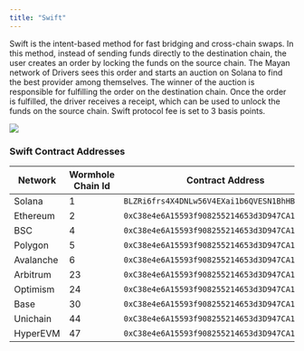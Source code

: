 ```yaml
---
title: "Swift"
---
```


Swift is the intent-based method for fast bridging and cross-chain swaps. In this method, instead of sending funds directly to the destination chain, the user creates an order by locking the funds on the source chain. The Mayan network of Drivers sees this order and starts an auction on Solana to find the best provider among themselves. The winner of the auction is responsible for fulfilling the order on the destination chain. Once the order is fulfilled, the driver receives a receipt, which can be used to unlock the funds on the source chain. Swift protocol fee is set to 3 basis points.

<Frame caption="Swift Design">
  <img src="/images/Mayan Swift .avif" />
</Frame>

### Swift Contract Addresses

| Network   | Wormhole Chain Id | Contract Address                               |
| --------- | ----------------- | ---------------------------------------------- |
| Solana    | 1                 | `BLZRi6frs4X4DNLw56V4EXai1b6QVESN1BhHBTYM9VcY` |
| Ethereum  | 2                 | `0xC38e4e6A15593f908255214653d3D947CA1c2338`   |
| BSC       | 4                 | `0xC38e4e6A15593f908255214653d3D947CA1c2338`   |
| Polygon   | 5                 | `0xC38e4e6A15593f908255214653d3D947CA1c2338`   |
| Avalanche | 6                 | `0xC38e4e6A15593f908255214653d3D947CA1c2338`   |
| Arbitrum  | 23                | `0xC38e4e6A15593f908255214653d3D947CA1c2338`   |
| Optimism  | 24                | `0xC38e4e6A15593f908255214653d3D947CA1c2338`   |
| Base      | 30                | `0xC38e4e6A15593f908255214653d3D947CA1c2338`   |
| Unichain  | 44                | `0xC38e4e6A15593f908255214653d3D947CA1c2338`   |
| HyperEVM  | 47                | `0xC38e4e6A15593f908255214653d3D947CA1c2338`   |
